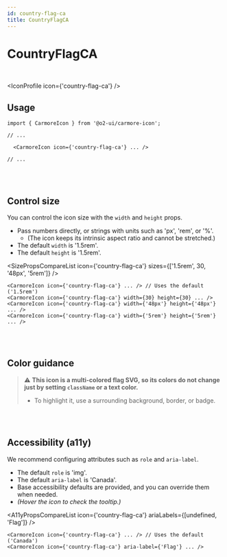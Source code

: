 ```yaml
---
id: country-flag-ca
title: CountryFlagCA
---
```




# CountryFlagCA

<br />

<IconProfile icon={'country-flag-ca'} />

## Usage

```tsx
import { CarmoreIcon } from '@o2-ui/carmore-icon';

// ...

  <CarmoreIcon icon={'country-flag-ca'} ... />

// ...
```

<br />
<br />

## Control size

You can control the icon size with the `width` and `height` props.

- Pass numbers directly, or strings with units such as 'px', 'rem', or '%'.
  - (The icon keeps its intrinsic aspect ratio and cannot be stretched.)
- The default `width` is '1.5rem'.
- The default `height` is '1.5rem'.

<SizePropsCompareList icon={'country-flag-ca'} sizes={['1.5rem', 30, '48px', '5rem']} />

```tsx
<CarmoreIcon icon={'country-flag-ca'} ... /> // Uses the default ('1.5rem')
<CarmoreIcon icon={'country-flag-ca'} width={30} height={30} ... />
<CarmoreIcon icon={'country-flag-ca'} width={'48px'} height={'48px'} ... />
<CarmoreIcon icon={'country-flag-ca'} width={'5rem'} height={'5rem'} ... />
```

<br />
<br />

## Color guidance

> ⚠️ <b>This icon is a multi-colored flag SVG, so its colors do not change just by setting `className` or a text color.</b>
>
> - To highlight it, use a surrounding background, border, or badge.

<br />
<br />

## Accessibility (a11y)

We recommend configuring attributes such as `role` and `aria-label`.

- The default `role` is 'img'.
- The default `aria-label` is 'Canada'.
- Base accessibility defaults are provided, and you can override them when needed.
- _(Hover the icon to check the tooltip.)_

<A11yPropsCompareList icon={'country-flag-ca'} ariaLabels={[undefined, 'Flag']} />

```tsx
<CarmoreIcon icon={'country-flag-ca'} ... /> // Uses the default ('Canada')
<CarmoreIcon icon={'country-flag-ca'} aria-label={'Flag'} ... />
```
